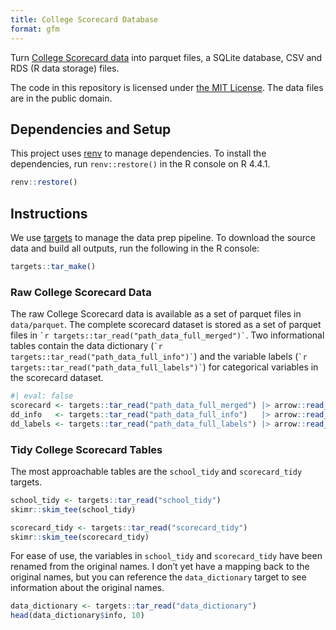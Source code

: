 ```yaml
---
title: College Scorecard Database
format: gfm
---
```


Turn [College Scorecard data](https://collegescorecard.ed.gov/data/) into parquet files, a SQLite database, CSV and RDS (R data storage) files.

The code in this repository is licensed under [the MIT License](https://mit-license.org/). The data files are in the public domain.

## Dependencies and Setup

This project uses [renv](https://rstudio.github.io/renv) to manage dependencies. To install the dependencies, run `renv::restore()` in the R console on R 4.4.1.

```r
renv::restore()
```

## Instructions

We use [targets](https://docs.ropensci.org/targets/) to manage the data prep pipeline. To download the source data and build all outputs, run the following in the R console:

```r
targets::tar_make()
```

### Raw College Scorecard Data

The raw College Scorecard data is available as a set of parquet files in `data/parquet`. The complete scorecard dataset is stored as a set of parquet files in `` `r targets::tar_read("path_data_full_merged")` ``. Two informational tables contain the data dictionary (`` `r targets::tar_read("path_data_full_info")` ``) and the variable labels (`` `r targets::tar_read("path_data_full_labels")` ``) for categorical variables in the scorecard dataset.

```r
#| eval: false
scorecard <- targets::tar_read("path_data_full_merged") |> arrow::read_dataset()
dd_info   <- targets::tar_read("path_data_full_info")   |> arrow::read_parquet()
dd_labels <- targets::tar_read("path_data_full_labels") |> arrow::read_parquet()
```

### Tidy College Scorecard Tables

The most approachable tables are the `school_tidy` and `scorecard_tidy` targets.

```r
school_tidy <- targets::tar_read("school_tidy")
skimr::skim_tee(school_tidy)
```

```r
scorecard_tidy <- targets::tar_read("scorecard_tidy")
skimr::skim_tee(scorecard_tidy)
```

For ease of use, the variables in `school_tidy` and `scorecard_tidy` have been renamed from the original names. I don't yet have a mapping back to the original names, but you can reference the `data_dictionary` target to see information about the original names.

```r
data_dictionary <- targets::tar_read("data_dictionary")
head(data_dictionary$info, 10)
```
